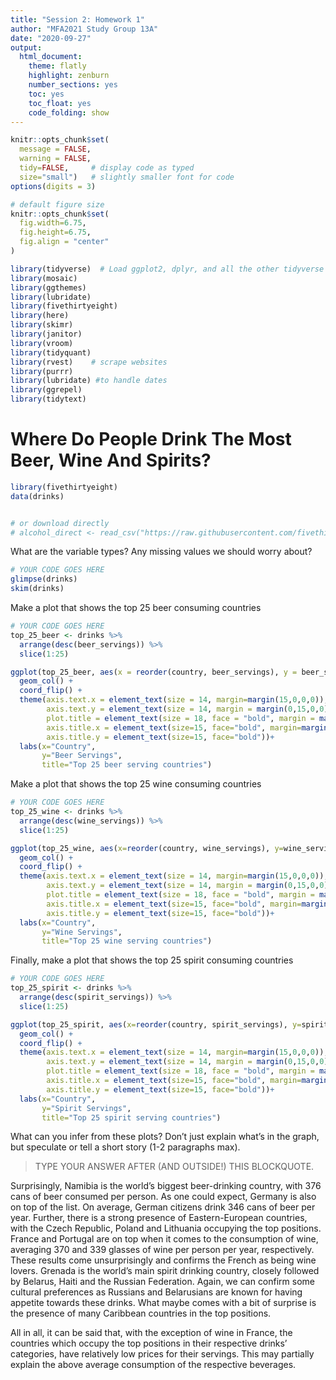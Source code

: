 ```yaml
---
title: "Session 2: Homework 1"
author: "MFA2021 Study Group 13A"
date: "2020-09-27"
output:
  html_document:
    theme: flatly
    highlight: zenburn
    number_sections: yes
    toc: yes
    toc_float: yes
    code_folding: show
---
```



```r
knitr::opts_chunk$set(
  message = FALSE, 
  warning = FALSE, 
  tidy=FALSE,     # display code as typed
  size="small")   # slightly smaller font for code
options(digits = 3)

# default figure size
knitr::opts_chunk$set(
  fig.width=6.75, 
  fig.height=6.75,
  fig.align = "center"
)
```


```r
library(tidyverse)  # Load ggplot2, dplyr, and all the other tidyverse packages
library(mosaic)
library(ggthemes)
library(lubridate)
library(fivethirtyeight)
library(here)
library(skimr)
library(janitor)
library(vroom)
library(tidyquant)
library(rvest)    # scrape websites
library(purrr)  
library(lubridate) #to handle dates
library(ggrepel)
library(tidytext)
```



# Where Do People Drink The Most Beer, Wine And Spirits?




```r
library(fivethirtyeight)
data(drinks)


# or download directly
# alcohol_direct <- read_csv("https://raw.githubusercontent.com/fivethirtyeight/data/master/alcohol-consumption/drinks.csv")

```


What are the variable types? Any missing values we should worry about? 

```r
# YOUR CODE GOES HERE
glimpse(drinks)
skim(drinks)

```


Make a plot that shows the top 25 beer consuming countries

```r
# YOUR CODE GOES HERE
top_25_beer <- drinks %>% 
  arrange(desc(beer_servings)) %>%
  slice(1:25)

ggplot(top_25_beer, aes(x = reorder(country, beer_servings), y = beer_servings))+ 
  geom_col() + 
  coord_flip() +
  theme(axis.text.x = element_text(size = 14, margin=margin(15,0,0,0)),
        axis.text.y = element_text(size = 14, margin = margin(0,15,0,0)),
        plot.title = element_text(size = 18, face = "bold", margin = margin(0,0,30,0)), 
        axis.title.x = element_text(size=15, face="bold", margin=margin(20,0,0,0)),
        axis.title.y = element_text(size=15, face="bold"))+
  labs(x="Country", 
       y="Beer Servings", 
       title="Top 25 beer serving countries")
```

Make a plot that shows the top 25 wine consuming countries

```r

# YOUR CODE GOES HERE
top_25_wine <- drinks %>% 
  arrange(desc(wine_servings)) %>%
  slice(1:25)

ggplot(top_25_wine, aes(x=reorder(country, wine_servings), y=wine_servings)) + 
  geom_col() + 
  coord_flip() +
  theme(axis.text.x = element_text(size = 14, margin=margin(15,0,0,0)),
        axis.text.y = element_text(size = 14, margin = margin(0,15,0,0)),
        plot.title = element_text(size = 18, face = "bold", margin = margin(0,0,30,0)), 
        axis.title.x = element_text(size=15, face="bold", margin=margin(20,0,0,0)),
        axis.title.y = element_text(size=15, face="bold"))+
  labs(x="Country", 
       y="Wine Servings", 
       title="Top 25 wine serving countries")

```

Finally, make a plot that shows the top 25 spirit consuming countries
```r
# YOUR CODE GOES HERE
top_25_spirit <- drinks %>% 
  arrange(desc(spirit_servings)) %>%
  slice(1:25)

ggplot(top_25_spirit, aes(x=reorder(country, spirit_servings), y=spirit_servings))+ 
  geom_col() + 
  coord_flip() +
  theme(axis.text.x = element_text(size = 14, margin=margin(15,0,0,0)),
        axis.text.y = element_text(size = 14, margin = margin(0,15,0,0)),
        plot.title = element_text(size = 18, face = "bold", margin = margin(0,0,30,0)), 
        axis.title.x = element_text(size=15, face="bold", margin=margin(20,0,0,0)),
        axis.title.y = element_text(size=15, face="bold"))+
  labs(x="Country", 
       y="Spirit Servings", 
       title="Top 25 spirit serving countries")
```

What can you infer from these plots? Don't just explain what's in the graph, but speculate or tell a short story (1-2 paragraphs max).

> TYPE YOUR ANSWER AFTER (AND OUTSIDE!) THIS BLOCKQUOTE.

Surprisingly, Namibia is the world’s biggest beer-drinking country, with 376 cans of beer consumed per person. As one could expect, Germany is also on top of the list. On average, German citizens drink 346 cans of beer per year. Further, there is a strong presence of Eastern-European countries, with the Czech Republic, Poland and Lithuania occupying the top positions. France and Portugal are on top when it comes to the consumption of wine, averaging 370 and 339 glasses of wine per person per year, respectively. These results come unsurprisingly and confirms the French as being wine lovers. Grenada is the world’s main spirit drinking country, closely followed by Belarus, Haiti and the Russian Federation. Again, we can confirm some cultural preferences as Russians and Belarusians are known for having appetite towards these drinks. What maybe comes with a bit of surprise is the presence of many Caribbean countries in the top positions. 

All in all, it can be said that, with the exception of wine in France, the countries which occupy the top positions in their respective drinks’ categories, have relatively low prices for their servings. This may partially explain the above average consumption of the respective beverages. 
